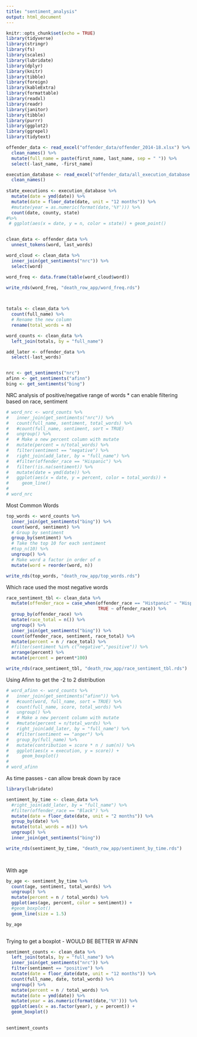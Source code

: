 ```yaml
---
title: "sentiment_analysis"
output: html_document
---
```


```r
knitr::opts_chunk$set(echo = TRUE)
library(tidyverse)
library(stringr)
library(fs)
library(scales)
library(lubridate)
library(dplyr)
library(knitr)
library(tibble)
library(foreign)
library(kableExtra)
library(formattable)
library(readxl)
library(readr)
library(janitor)
library(tibble)
library(purrr)
library(ggplot2)
library(ggrepel)
library(tidytext)

offender_data <- read_excel("offender_data/offender_2014-18.xlsx") %>% 
  clean_names() %>% 
  mutate(full_name = paste(first_name, last_name, sep = " ")) %>% 
  select(-last_name, -first_name)

execution_database <- read_excel("offender_data/all_execution_database.xlsx") %>% 
  clean_names() 
  
state_executions <- execution_database %>% 
  mutate(date = ymd(date)) %>% 
  mutate(date = floor_date(date, unit = "12 months")) %>%
  #mutate(year = as.numeric(format(date,'%Y'))) %>%
  count(date, county, state)
#%>% 
 # ggplot(aes(x = date, y = n, color = state)) + geom_point() 


clean_data <- offender_data %>% 
  unnest_tokens(word, last_words)

word_cloud <- clean_data %>% 
  inner_join(get_sentiments("nrc")) %>% 
  select(word) 

word_freq <- data.frame(table(word_cloud$word)) 

write_rds(word_freq, "death_row_app/word_freq.rds")

  

totals <- clean_data %>% 
  count(full_name) %>%
  # Rename the new column
  rename(total_words = n)

word_counts <- clean_data %>% 
  left_join(totals, by = "full_name")

add_later <- offender_data %>% 
  select(-last_words)


nrc <- get_sentiments("nrc")
afinn <- get_sentiments("afinn")
bing <- get_sentiments("bing")

```
NRC analysis of positive/negative range of words
* can enable filtering based on race, sentiment
```r
# word_nrc <- word_counts %>% 
#   inner_join(get_sentiments("nrc")) %>% 
#   count(full_name, sentiment, total_words) %>%
#   #count(full_name, sentiment, sort = TRUE)
#   ungroup() %>%
#   # Make a new percent column with mutate 
#   mutate(percent = n/total_words) %>% 
#   filter(sentiment == "negative") %>% 
#   right_join(add_later, by = "full_name") %>% 
#   #filter(offender_race == "Hispanic") %>% 
#   filter(!is.na(sentiment)) %>% 
#   mutate(date = ymd(date)) %>% 
#   ggplot(aes(x = date, y = percent, color = total_words)) +
#     geom_line()
# 
# word_nrc
```


Most Common Words
```r

top_words <- word_counts %>%
  inner_join(get_sentiments("bing")) %>%
  count(word, sentiment) %>% 
  # Group by sentiment
  group_by(sentiment) %>%
  # Take the top 10 for each sentiment
  #top_n(10) %>%
  ungroup() %>%
  # Make word a factor in order of n
  mutate(word = reorder(word, n))

write_rds(top_words, "death_row_app/top_words.rds")

```
Which race used the most negative words
```r

race_sentiment_tbl <- clean_data %>% 
  mutate(offender_race = case_when(offender_race == "Histpanic" ~ "Hispanic",
                                   TRUE ~ offender_race)) %>% 
  group_by(offender_race) %>% 
  mutate(race_total = n()) %>% 
  ungroup() %>%
  inner_join(get_sentiments("bing")) %>% 
  count(offender_race, sentiment, race_total) %>% 
  mutate(percent = n / race_total) %>%
  #filter(sentiment %in% c("negative","positive")) %>%
  arrange(percent) %>% 
  mutate(percent = percent*100)

write_rds(race_sentiment_tbl, "death_row_app/race_sentiment_tbl.rds")


```
Using Afinn to get the -2 to 2 distribution
```r
# word_afinn <- word_counts %>% 
#   inner_join(get_sentiments("afinn")) %>% 
#   #count(word, full_name, sort = TRUE) %>% 
#   count(full_name, score, total_words) %>%
#   ungroup() %>%
#   # Make a new percent column with mutate 
#   #mutate(percent = n/total_words) %>%
#   right_join(add_later, by = "full_name") %>% 
#   #filter(sentiment == "anger") %>% 
#   group_by(full_name) %>% 
#   mutate(contribution = score * n / sum(n)) %>% 
#   ggplot(aes(x = execution, y = score)) +
#     geom_boxplot()
# 
# word_afinn
```

As time passes - can allow break down by race
```r
library(lubridate)

sentiment_by_time <- clean_data %>%
  #right_join(add_later, by = "full_name") %>% 
  #filter(offender_race == "Black") %>% 
  mutate(date = floor_date(date, unit = "2 months")) %>%
  group_by(date) %>% 
  mutate(total_words = n()) %>% 
  ungroup() %>%
  inner_join(get_sentiments("bing")) 

write_rds(sentiment_by_time, "death_row_app/sentiment_by_time.rds")

  
```

With age 
```r
by_age <- sentiment_by_time %>% 
  count(age, sentiment, total_words) %>%
  ungroup() %>%  
  mutate(percent = n / total_words) %>% 
  ggplot(aes(age, percent, color = sentiment)) +
  #geom_boxplot()
  geom_line(size = 1.5)

by_age
  
```



Trying to get a boxplot - WOULD BE BETTER W AFINN
```r
sentiment_counts <- clean_data %>% 
  left_join(totals, by = "full_name") %>% 
  inner_join(get_sentiments("nrc")) %>% 
  filter(sentiment == "positive") %>%
  mutate(date = floor_date(date, unit = "12 months")) %>% 
  count(full_name, date, total_words) %>%
  ungroup() %>%
  mutate(percent = n / total_words) %>%
  mutate(date = ymd(date)) %>% 
  mutate(year = as.numeric(format(date,'%Y'))) %>% 
  ggplot(aes(x = as.factor(year), y = percent)) +
  geom_boxplot()
  

sentiment_counts
  
  

```

